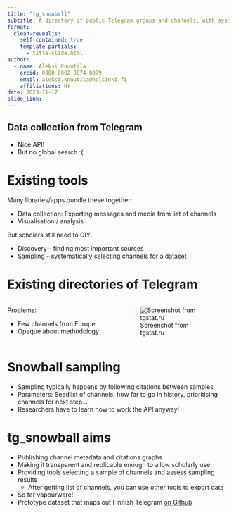 ```yaml
---
title: "tg_snowball"
subtitle: A directory of public Telegram groups and channels, with systematic sampling
format:
  clean-revealjs:
    self-contained: true
    template-partials:
      - title-slide.html
author:
  - name: Aleksi Knuutila
    orcid: 0000-0002-9874-0079
    email: aleksi.knuutila@helsinki.fi
    affiliations: HY
date: 2023-11-17
slide_link:
---
```

## Data collection from Telegram

- Nice API!
- But no global search :(

# Existing tools

Many libraries/apps bundle these together:

- Data collection: Exporting messages and media from list of channels
- Visualisation / analysis

But scholars still need to DIY:

- Discovery - finding most important sources
- Sampling - systematically selecting channels for a dataset

# Existing directories of Telegram

:::: {.columns}

::: {.column width="50%"}

Problems:

- Few channels from Europe
- Opaque about methodology

:::

::: {.column width="50%"}

![Screenshot from tgstat.ru](tgstat.png)

:::

:::: 

# Snowball sampling

- Sampling typically happens by following citations between samples
- Parameters: Seedlist of channels, how far to go in history, prioritising channels for next step...
- Researchers have to learn how to work the API anyway!

# tg_snowball aims

- Publishing channel metadata and citations graphs
- Making it transparent and replicable enough to allow scholarly use
- Providing tools selecting a sample of channels and assess sampling results
  - After getting list of channels, you can use other tools to export data

- So far vapourware! 
- Prototype dataset that maps out Finnish Telegram [on Github](https://github.com/AleksiKnuutila/tg_snowball/tree/main)
